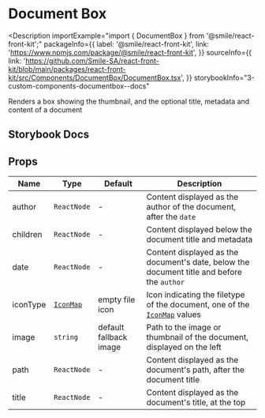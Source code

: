 # Document Box

<Description
  importExample="import { DocumentBox } from '@smile/react-front-kit';"
  packageInfo={{
    label: '@smile/react-front-kit',
    link: 'https://www.npmjs.com/package/@smile/react-front-kit',
  }}
  sourceInfo={{
    link: 'https://github.com/Smile-SA/react-front-kit/blob/main/packages/react-front-kit/src/Components/DocumentBox/DocumentBox.tsx',
  }}
  storybookInfo="3-custom-components-documentbox--docs"
>
  Renders a box showing the thumbnail, and the optional title, metadata and
  content of a document
</Description>

## Storybook Docs

<StorybookEmbed storyId="3-custom-components-documentbox--docs" height="950" />

## Props

| Name     | Type                                     | Default                | Description                                                                                              |
| -------- | ---------------------------------------- | ---------------------- | -------------------------------------------------------------------------------------------------------- |
| author   | `ReactNode`                              | -                      | Content displayed as the author of the document, after the `date`                                        |
| children | `ReactNode`                              | -                      | Content displayed below the document title and metadata                                                  |
| date     | `ReactNode`                              | -                      | Content displayed as the document's date, below the document title and before the `author`               |
| iconType | [`IconMap`](../../shared-types/icon-map) | empty file icon        | Icon indicating the filetype of the document, one of the [`IconMap`](../../shared-types/icon-map) values |
| image    | `string`                                 | default fallback image | Path to the image or thumbnail of the document, displayed on the left                                    |
| path     | `ReactNode`                              | -                      | Content displayed as the document's path, after the document title                                       |
| title    | `ReactNode`                              | -                      | Content displayed as the document's title, at the top                                                    |
